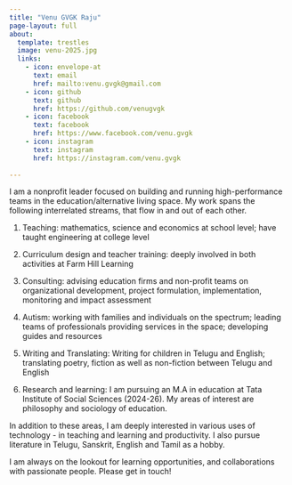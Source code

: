```yaml
---
title: "Venu GVGK Raju"
page-layout: full
about:
  template: trestles
  image: venu-2025.jpg
  links:
    - icon: envelope-at
      text: email
      href: mailto:venu.gvgk@gmail.com
    - icon: github
      text: github
      href: https://github.com/venugvgk
    - icon: facebook
      text: facebook
      href: https://www.facebook.com/venu.gvgk
    - icon: instagram
      text: instagram
      href: https://instagram.com/venu.gvgk
    
---
```

I am a nonprofit leader focused on building and running high-performance teams in the education/alternative living space. My work spans the following interrelated streams, that flow in and out of each other. 

1. Teaching: mathematics, science and economics at school level; have taught engineering at college level

2. Curriculum design and teacher training: deeply involved in both activities at Farm Hill Learning

3. Consulting: advising education firms and non-profit teams on organizational development, project formulation, implementation, monitoring and impact assessment

4. Autism: working with families and individuals on the spectrum; leading teams of professionals providing services in the space; developing guides and resources

4. Writing and Translating: Writing for children in Telugu and English; translating poetry, fiction as well as non-fiction between Telugu and English

5. Research and learning: I am pursuing an M.A in education at Tata Institute of Social Sciences (2024-26). My areas of interest are philosophy and sociology of education. 

In addition to these areas, I am deeply interested in various uses of technology - in teaching and learning and productivity. I also pursue literature in Telugu, Sanskrit, English and Tamil as a hobby. 

I am always on the lookout for learning opportunities, and collaborations with passionate people. Please get in touch! 